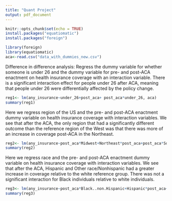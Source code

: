 ```yaml
---
title: "Quant Project"
output: pdf_document
---
```


```r
knitr::opts_chunk$set(echo = TRUE)
install.packages("equatiomatic")
install.packages("foreign")
```

```r
library(foreign)
library(equatiomatic)
aca<-read.csv("data_with_dummies_new.csv")
```

Difference in difference analysis: Regress the dummy variable for whether someone is under 26 and the dummy variable for pre- and post-ACA enactment on health insurance coverage with an interaction variable. There is a significant interaction effect for people under 26 after ACA, meaning that people under 26 were differentially affected by the policy change.
```r
reg1<- lm(any_insurance~under_26+post_aca+ post_aca*under_26, aca)
summary(reg1)
```

Here we regress region of the US and the pre- and post-ACA enactment dummy variable on health insurance coverage with interaction variables. We see that after the ACA, the only region that had a significantly different outcome than the reference region of the West was that there was more of an increase in coverage post-ACA in the Northeast.
```r
reg2<- lm(any_insurance~post_aca*Midwest+Northeast*post_aca+post_aca*South, aca)
summary(reg2)
```

Here we regress race and the pre- and post-ACA enactment dummy variable on health insurance coverage with interaction variables. We see that after the ACA, Hispanic and Other race/Nonhispanic had a greater increase in coverage relative to the white reference group. There was not a significant interaction for Black individuals relative to white individuals. 
```r
reg3<- lm(any_insurance~post_aca*Black..non.Hispanic+Hispanic*post_aca+post_aca*Other.race..non.Hispanic, aca)
summary(reg3)
```

